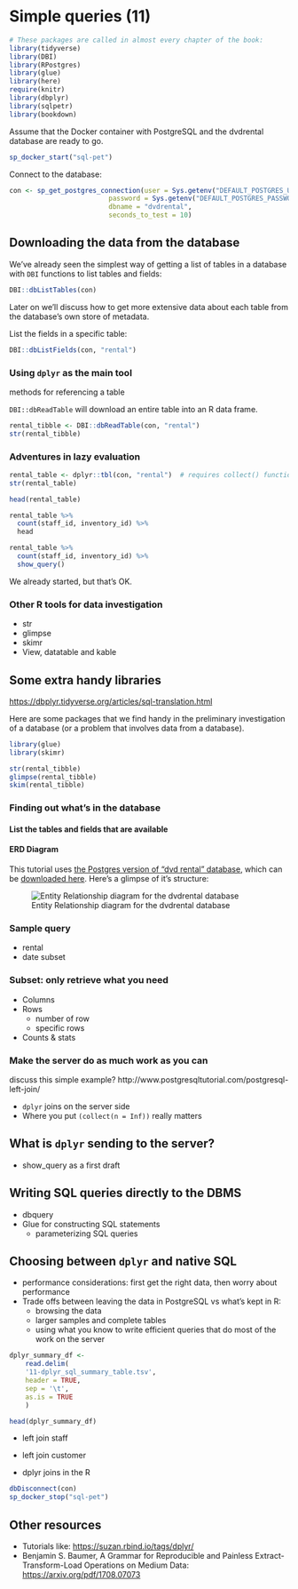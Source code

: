 # Simple queries (11)

```r
# These packages are called in almost every chapter of the book:
library(tidyverse)
library(DBI)
library(RPostgres)
library(glue)
library(here)
require(knitr)
library(dbplyr)
library(sqlpetr)
library(bookdown)
```
Assume that the Docker container with PostgreSQL and the dvdrental database are ready to go. 
```r
sp_docker_start("sql-pet")
```
Connect to the database:
```r
con <- sp_get_postgres_connection(user = Sys.getenv("DEFAULT_POSTGRES_USER_NAME"),
                         password = Sys.getenv("DEFAULT_POSTGRES_PASSWORD"),
                         dbname = "dvdrental",
                         seconds_to_test = 10)

```

## Downloading the data from the database

We've already seen the simplest way of getting a list of tables in a database with `DBI` functions to list tables and fields:
```r
DBI::dbListTables(con)

```
Later on we'll discuss how to get more extensive data about each table from the database's own store of metadata.


List the fields in a specific table:
```r
DBI::dbListFields(con, "rental")

```

### Using `dplyr` as the main tool

methods for referencing a table

`DBI::dbReadTable` will download an entire table into an R data frame.
```r

rental_tibble <- DBI::dbReadTable(con, "rental") 
str(rental_tibble)
```

### Adventures in lazy evaluation
```r
rental_table <- dplyr::tbl(con, "rental")  # requires collect() function
str(rental_table)

head(rental_table)
```

```r
rental_table %>% 
  count(staff_id, inventory_id) %>% 
  head

rental_table %>% 
  count(staff_id, inventory_id) %>% 
  show_query()


```

We already started, but that's OK.

### Other R tools for data investigation
  + str
  + glimpse
  + skimr
  + View, datatable and kable

## Some extra handy libraries

[https://dbplyr.tidyverse.org/articles/sql-translation.html](https://dbplyr.tidyverse.org/articles/sql-translation.html) 

Here are some packages that we find handy in the preliminary investigation of a database (or a problem that involves data from a database).
```r
library(glue)
library(skimr)
```


```r
str(rental_tibble)
glimpse(rental_tibble)
skim(rental_tibble)
```


### Finding out what's in the database

#### List the tables and fields that are available

#### ERD Diagram

This tutorial uses [the Postgres version of "dvd rental" database](http://www.postgresqltutorial.com/postgresql-sample-database/), which can be  [downloaded here](http://www.postgresqltutorial.com/wp-content/uploads/2017/10/dvdrental.zip).  Here's a glimpse of it's structure:
    
![Entity Relationship diagram for the dvdrental database](./screenshots/dvdrental-er-diagram.png)


### Sample query

* rental 
* date subset

### Subset: only retrieve what you need

* Columns
* Rows
  + number of row
  + specific rows
* Counts & stats

### Make the server do as much work as you can

discuss this simple example? http://www.postgresqltutorial.com/postgresql-left-join/ 

* `dplyr` joins on the server side
* Where you put `(collect(n = Inf))` really matters

## What is `dplyr` sending to the server?

* show_query as a first draft

## Writing SQL queries directly to the DBMS

* dbquery
* Glue for constructing SQL statements
  + parameterizing SQL queries

## Choosing between `dplyr` and native SQL

* performance considerations: first get the right data, then worry about performance
* Trade offs between leaving the data in PostgreSQL vs what's kept in R: 
  + browsing the data
  + larger samples and complete tables
  + using what you know to write efficient queries that do most of the work on the server


```r
dplyr_summary_df <-
    read.delim(
    '11-dplyr_sql_summary_table.tsv',
    header = TRUE,
    sep = '\t',
    as.is = TRUE
    )

head(dplyr_summary_df)

```


  * left join staff
  * left join customer

  * dplyr joins in the R
```r
dbDisconnect(con)
sp_docker_stop("sql-pet")
```

## Other resources

  * Tutorials like: [https://suzan.rbind.io/tags/dplyr/](https://suzan.rbind.io/tags/dplyr/) 
  * Benjamin S. Baumer, A Grammar for Reproducible and Painless Extract-Transform-Load Operations on Medium Data: [https://arxiv.org/pdf/1708.07073](https://arxiv.org/pdf/1708.07073) 

